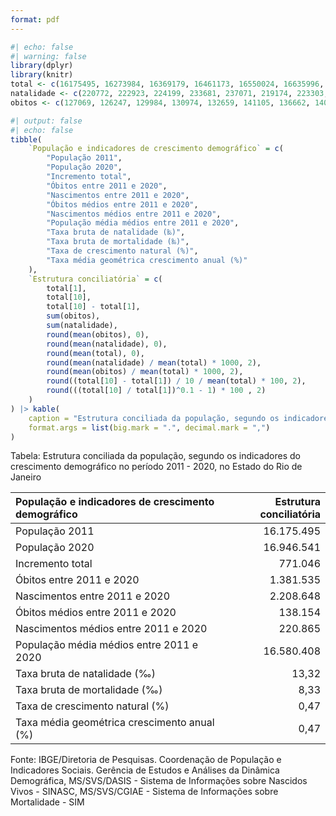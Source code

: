 ```yaml
---
format: pdf
---
```


```r
#| echo: false
#| warning: false
library(dplyr)
library(knitr)
total <- c(16175495, 16273984, 16369179, 16461173, 16550024, 16635996, 16718956, 16798421, 16874306, 16946541)
natalidade <- c(220772, 222923, 224199, 233681, 237071, 219174, 223303, 220495, 207964, 199066)
obitos <- c(127069, 126247, 129984, 130974, 132659, 141105, 136662, 140504, 144391, 171940)
```

```r
#| output: false
#| echo: false
tibble(
    `População e indicadores de crescimento demográfico` = c(
        "População 2011",
        "População 2020",
        "Incremento total",
        "Óbitos entre 2011 e 2020",
        "Nascimentos entre 2011 e 2020",
        "Óbitos médios entre 2011 e 2020",
        "Nascimentos médios entre 2011 e 2020",
        "População média médios entre 2011 e 2020",
        "Taxa bruta de natalidade (‰)",
        "Taxa bruta de mortalidade (‰)",
        "Taxa de crescimento natural (%)",
        "Taxa média geométrica crescimento anual (%)"
    ),
    `Estrutura conciliatória` = c(
        total[1],
        total[10],
        total[10] - total[1],
        sum(obitos),                                 
        sum(natalidade),
        round(mean(obitos), 0),                      
        round(mean(natalidade), 0),
        round(mean(total), 0),
        round(mean(natalidade) / mean(total) * 1000, 2), 
        round(mean(obitos) / mean(total) * 1000, 2), 
        round((total[10] - total[1]) / 10 / mean(total) * 100, 2),
        round(((total[10] / total[1])^0.1 - 1) * 100 , 2)
    )
) |> kable(
    caption = "Estrutura conciliada da população, segundo os indicadores do crescimento demográfico no período 2011 - 2020, no Estado do Rio de Janeiro",
    format.args = list(big.mark = ".", decimal.mark = ",")
)
```

Tabela: Estrutura conciliada da população, segundo os indicadores do crescimento demográfico no período 2011 - 2020, no Estado do Rio de Janeiro

|População e indicadores de crescimento demográfico | Estrutura conciliatória|
|:--------------------------------------------------|-----------------------:|
|População 2011                                     |              16.175.495|
|População 2020                                     |              16.946.541|
|Incremento total                                   |                 771.046|
|Óbitos entre 2011 e 2020                           |               1.381.535|
|Nascimentos entre 2011 e 2020                      |               2.208.648|
|Óbitos médios entre 2011 e 2020                    |                 138.154|
|Nascimentos médios entre 2011 e 2020               |                 220.865|
|População média médios entre 2011 e 2020           |              16.580.408|
|Taxa bruta de natalidade (‰)                       |                   13,32|
|Taxa bruta de mortalidade (‰)                      |                    8,33|
|Taxa de crescimento natural (%)                    |                    0,47|
|Taxa média geométrica crescimento anual (%)        |                    0,47|

Fonte: IBGE/Diretoria de Pesquisas. Coordenação de População e Indicadores Sociais. Gerência de Estudos e Análises da Dinâmica Demográfica, MS/SVS/DASIS - Sistema de Informações sobre Nascidos Vivos - SINASC, MS/SVS/CGIAE - Sistema de Informações sobre Mortalidade - SIM